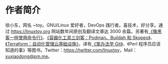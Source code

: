 # 作者简介 {#author .unnumbered}

徐小东，网名 ~toy。GNU/Linux 爱好者，DevOps 践行者。喜技术，好分享。通过 <https://linuxtoy.org> 网站数年间原创及翻译文章达 3000 余篇。另著有[《像黑客一样使用命令行》](https://selfhostedserver.com/usingcli-book)、[《容器化工具三剑客：Podman、Buildah 和 Skopeo》](https://selfhostedserver.com/nextcontainer)、[《Terraform：自动化管理云基础设施》](https://selfhostedserver.com/terraform)，译有[《笨办法学 Git》](https://selfhostedserver.com/learngit)、《Perl 程序员应该知道的事》等图书。Twitter：<https://twitter.com/linuxtoy>，Mail：<xuxiaodong@pm.me>。

